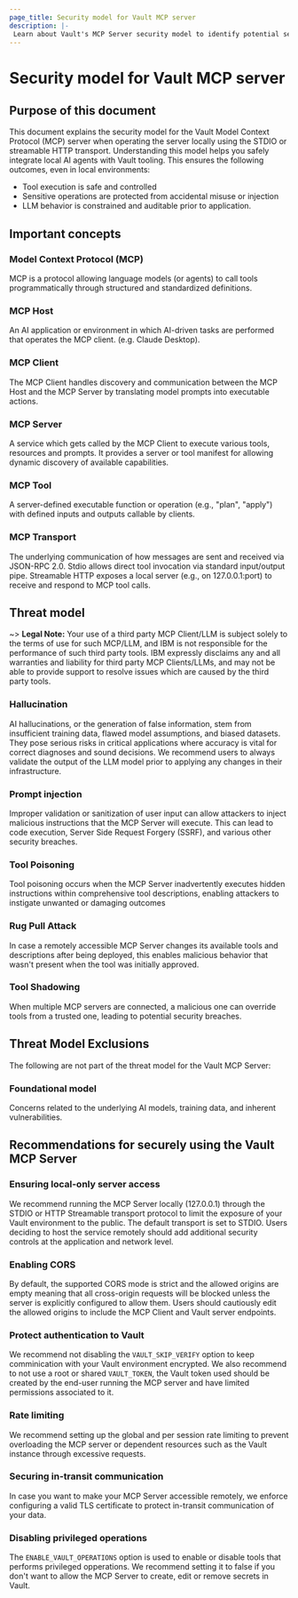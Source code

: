 ```yaml
---
page_title: Security model for Vault MCP server  
description: |-
 Learn about Vault's MCP Server security model to identify potential security threats and follow our recommendations for using the Vault MCP Server securely.
---
```


# Security model for Vault MCP server

## Purpose of this document

This document explains the security model for the Vault Model Context Protocol (MCP) server when operating the server locally using the STDIO or streamable HTTP transport.
Understanding this model helps you safely integrate local AI agents with Vault tooling.
This ensures the following outcomes, even in local environments:

- Tool execution is safe and controlled
- Sensitive operations are protected from accidental misuse or injection
- LLM behavior is constrained and auditable prior to application.

## Important concepts

### Model Context Protocol (MCP)

MCP is a protocol allowing language models (or agents) to call tools programmatically through structured and standardized definitions.

### MCP Host

An AI application or environment in which AI-driven tasks are performed that operates the MCP client. (e.g. Claude Desktop).

### MCP Client

The MCP Client handles discovery and communication between the MCP Host and the MCP Server by translating model prompts into executable actions.

### MCP Server

A service which gets called by the MCP Client to execute various tools, resources and prompts. It provides a server or tool manifest for allowing dynamic discovery of available capabilities.

### MCP Tool

A server-defined executable function or operation (e.g., "plan", "apply") with defined inputs and outputs callable by clients.

### MCP Transport

The underlying communication of how messages are sent and received via JSON-RPC 2.0. Stdio allows direct tool invocation via standard input/output pipe. Streamable HTTP exposes a local server (e.g., on 127.0.0.1:port) to receive and respond to MCP tool calls.

## Threat model

~> **Legal Note:** Your use of a third party MCP Client/LLM is subject solely to the terms of use for such MCP/LLM, and IBM is not responsible for the performance of such third party tools. IBM expressly disclaims any and all warranties and liability for third party MCP Clients/LLMs, and may not be able to provide support to resolve issues which are caused by the third party tools. 

### Hallucination

AI hallucinations, or the generation of false information, stem from insufficient training data, flawed model assumptions, and biased datasets. They pose serious risks in critical applications where accuracy is vital for correct diagnoses and sound decisions. We recommend users to always validate the output of the LLM model prior to applying any changes in their infrastructure.

### Prompt injection

Improper validation or sanitization of user input can allow attackers to inject malicious instructions that the MCP Server will execute. This can lead to code execution, Server Side Request Forgery (SSRF), and various other security breaches.

### Tool Poisoning

Tool poisoning occurs when the MCP Server inadvertently executes hidden instructions within comprehensive tool descriptions, enabling attackers to instigate unwanted or damaging outcomes

### Rug Pull Attack

In case a remotely accessible MCP Server changes its available tools and descriptions after being deployed, this enables malicious behavior that wasn't present when the tool was initially approved.

### Tool Shadowing

When multiple MCP servers are connected, a malicious one can override tools from a trusted one, leading to potential security breaches.

## Threat Model Exclusions

The following are not part of the threat model for the Vault MCP Server:

### Foundational model

Concerns related to the underlying AI models, training data, and inherent vulnerabilities.

## Recommendations for securely using the Vault MCP Server

### Ensuring local-only server access

We recommend running the MCP Server locally (127.0.0.1) through the STDIO or HTTP Streamable transport protocol to limit the exposure of your Vault environment to the public. The default transport is set to STDIO. Users deciding to host the service remotely should add additional security controls at the application and network level.

### Enabling CORS

By default, the supported CORS mode is strict and the allowed origins are empty meaning that all cross-origin requests will be blocked unless the server is explicitly configured to allow them. Users should cautiously edit the allowed origins to include the MCP Client and Vault server endpoints.

### Protect authentication to Vault

We recommend not disabling the `VAULT_SKIP_VERIFY` option to keep comminication with your Vault environment encrypted. We also recommend to not use a root or shared `VAULT_TOKEN`, the Vault token used should be created by the end-user running the MCP server and have limited permissions associated to it.

### Rate limiting

We recommend setting up the global and per session rate limiting to prevent overloading the MCP server or dependent resources such as the Vault instance through excessive requests.

### Securing in-transit communication

In case you want to make your MCP Server accessible remotely, we enforce configuring a valid TLS certificate to protect in-transit communication of your data.

### Disabling privileged operations

The `ENABLE_VAULT_OPERATIONS` option is used to enable or disable tools that performs privileged opperations. We recommend setting it to false if you don't want to allow the MCP Server to create, edit or remove secrets in Vault.
